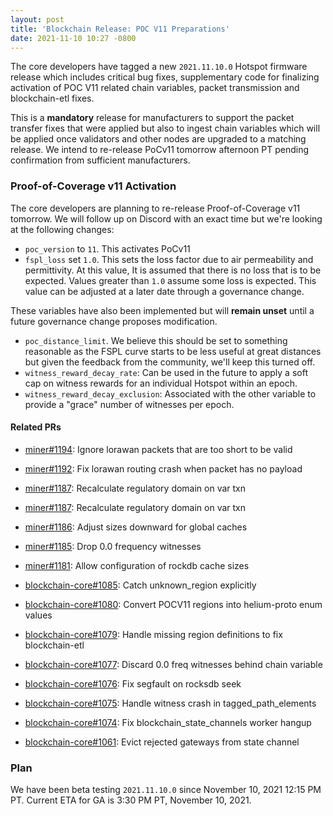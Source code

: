```yaml
---
layout: post
title: 'Blockchain Release: POC V11 Preparations'
date: 2021-11-10 10:27 -0800
---
```


The core developers have tagged a new `2021.11.10.0` Hotspot firmware release which includes
critical bug fixes, supplementary code for finalizing activation of POC V11 related chain variables,
packet transmission and blockchain-etl fixes.

This is a **mandatory** release for manufacturers to support the packet transfer fixes that were
applied but also to ingest chain variables which will be applied once validators and other nodes are
upgraded to a matching release. We intend to re-release PoCv11 tomorrow afternoon PT pending
confirmation from sufficient manufacturers.

### Proof-of-Coverage v11 Activation

The core developers are planning to re-release Proof-of-Coverage v11 tomorrow. We will follow up on
Discord with an exact time but we're looking at the following changes:

- `poc_version` to `11`. This activates PoCv11
- `fspl_loss` set `1.0`. This sets the loss factor due to air permeability and permittivity. At this
  value, It is assumed that there is no loss that is to be expected. Values greater than `1.0`
  assume some loss is expected. This value can be adjusted at a later date through a governance
  change.

These variables have also been implemented but will **remain unset** until a future governance
change proposes modification.

- `poc_distance_limit`. We believe this should be set to something reasonable as the FSPL curve
  starts to be less useful at great distances but given the feedback from the community, we'll keep
  this turned off.
- `witness_reward_decay_rate`: Can be used in the future to apply a soft cap on witness rewards for
  an individual Hotspot within an epoch.
- `witness_reward_decay_exclusion`: Associated with the other variable to provide a "grace" number
  of witnesses per epoch.

#### Related PRs

- [miner#1194](https://github.com/helium/miner/pull/1194): Ignore lorawan packets that are too short
  to be valid
- [miner#1192](https://github.com/helium/miner/pull/1192): Fix lorawan routing crash when packet has
  no payload
- [miner#1187](https://github.com/helium/miner/pull/1187): Recalculate regulatory domain on var txn
- [miner#1187](https://github.com/helium/miner/pull/1187): Recalculate regulatory domain on var txn
- [miner#1186](https://github.com/helium/miner/pull/1186): Adjust sizes downward for global caches
- [miner#1185](https://github.com/helium/miner/pull/1185): Drop 0.0 frequency witnesses
- [miner#1181](https://github.com/helium/miner/pull/1181): Allow configuration of rockdb cache sizes

- [blockchain-core#1085](https://github.com/helium/blockchain-core/pull/1085): Catch unknown_region
  explicitly
- [blockchain-core#1080](https://github.com/helium/blockchain-core/pull/1080): Convert POCV11
  regions into helium-proto enum values
- [blockchain-core#1079](https://github.com/helium/blockchain-core/pull/1079): Handle missing region
  definitions to fix blockchain-etl
- [blockchain-core#1077](https://github.com/helium/blockchain-core/pull/1077): Discard 0.0 freq
  witnesses behind chain variable
- [blockchain-core#1076](https://github.com/helium/blockchain-core/pull/1076): Fix segfault on
  rocksdb seek
- [blockchain-core#1075](https://github.com/helium/blockchain-core/pull/1075): Handle witness crash
  in tagged_path_elements
- [blockchain-core#1074](https://github.com/helium/blockchain-core/pull/1074): Fix
  blockchain_state_channels worker hangup
- [blockchain-core#1061](https://github.com/helium/blockchain-core/pull/1061): Evict rejected
  gateways from state channel

### Plan

We have been beta testing `2021.11.10.0` since November 10, 2021 12:15 PM PT. Current ETA for GA is
3:30 PM PT, November 10, 2021.
